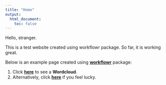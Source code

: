```yaml
---
title: "Home"
output:
  html_document:
    toc: false
---
```


Hello, stranger.

This is a test website created using workflowr package. So far, it is working great.

Below is an example page created using **[workflowr](https://jdblischak.github.io/workflowr/index.html)** package:

1. Click **[here](first-analysis.html)** to see a **Wordcloud**.
2. Alternatively, click **[here](https://www.youtube.com/watch?v=oHg5SJYRHA0)** if you feel lucky.
